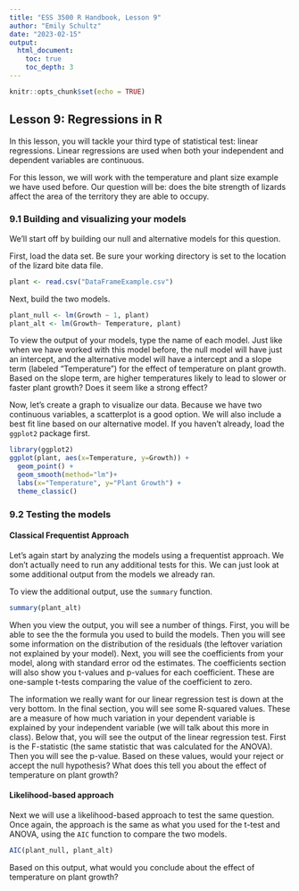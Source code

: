 ```yaml
---
title: "ESS 3500 R Handbook, Lesson 9"
author: "Emily Schultz"
date: "2023-02-15"
output: 
  html_document:
    toc: true
    toc_depth: 3
---
```


```r
knitr::opts_chunk$set(echo = TRUE)
```

## Lesson 9: Regressions in R
In this lesson, you will tackle your third type of statistical test: linear regressions. Linear regressions are used when both your independent and dependent variables are continuous.

For this lesson, we will work with the temperature and plant size example we have used before. Our question will be: does the bite strength of lizards affect the area of the territory they are able to occupy.

### 9.1 Building and visualizing your models

We'll start off by building our null and alternative models for this question. 

First, load the data set. Be sure your working directory is set to the location of the lizard bite data file.

```r
plant <- read.csv("DataFrameExample.csv")
```

Next, build the two models.

```r
plant_null <- lm(Growth ~ 1, plant)
plant_alt <- lm(Growth~ Temperature, plant)
```

To view the output of your models, type the name of each model. Just like when we have worked with this model before, the null model will have just an intercept, and the alternative model will have a intercept and a slope term (labeled "Temperature") for the effect of temperature on plant growth. Based on the slope term, are higher temperatures likely to lead to slower or faster plant growth? Does it seem like a strong effect?

Now, let's create a graph to visualize our data. Because we have two continuous variables, a scatterplot is a good option. We will also include a best fit line based on our alternative model. If you haven't already, load the `ggplot2` package first.

```r
library(ggplot2)
ggplot(plant, aes(x=Temperature, y=Growth)) +
  geom_point() +
  geom_smooth(method="lm")+
  labs(x="Temperature", y="Plant Growth") +
  theme_classic()
```

### 9.2 Testing the models

#### Classical Frequentist Approach
Let's again start by analyzing the models using a frequentist approach. We don't actually need to run any additional tests for this. We can just look at some additional output from the models we already ran.

To view the additional output, use the `summary` function.

```r
summary(plant_alt)
```

When you view the output, you will see a number of things. First, you will be able to see the the formula you used to build the models. Then you will see some information on the distribution of the residuals (the leftover variation not explained by your model). Next, you will see the coefficients from your model, along with standard error od the estimates. The coefficients section will also show you t-values and p-values for each coefficient. These are one-sample t-tests comparing the value of the coefficient to zero.

The information we really want for our linear regression test is down at the very bottom. In the final section, you will see some R-squared values. These are a measure of how much variation in your dependent variable is explained by your independent variable (we will talk about this more in class). Below that, you will see the output of the linear regression test. First is the F-statistic (the same statistic that was calculated for the ANOVA). Then you will see the p-value. Based on these values, would your reject or accept the null hypothesis? What does this tell you about the effect of temperature on plant growth?

#### Likelihood-based approach
Next we will use a likelihood-based approach to test the same question. Once again, the approach is the same as what you used for the t-test and ANOVA, using the `AIC` function to compare the two models.

```r
AIC(plant_null, plant_alt)
```

Based on this output, what would you conclude about the effect of temperature on plant growth?

